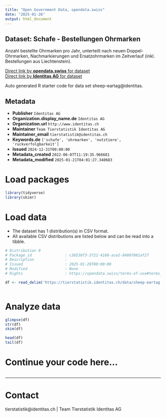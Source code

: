 ```yaml
---
title: "Open Government Data, opendata.swiss"
date: "2025-01-26"
output: html_document
---
```


## Dataset: Schafe - Bestellungen Ohrmarken

Anzahl bestellte Ohrmarken pro Jahr, unterteilt nach neuen Doppel-Ohrmarken, Nachmarkierungen und Ersatzohrmarken im Zeitverlauf (inkl. Bestellungen aus Liechtenstein). 

[Direct link by **opendata.swiss** for dataset](https://opendata.swiss/de/dataset/schafe-bestellungen-ohrmarken)<br>
[Direct link by **Identitas AG** for dataset](https://tierstatistik.identitas.ch/)

Auto generated R starter code for data set sheep-eartag@identitas.

## Metadata

- **Publisher** `Identitas AG`
- **Organization.display_name.de** `Identitas AG`
- **Organization.url** `http://www.identitas.ch`
- **Maintainer** `Team Tierstatistik Identitas AG`
- **Maintainer_email** `tierstatistik@identitas.ch`
- **Keywords.de** `['schafe', 'ohrmarken', 'nutztiere', 'ruckverfolgbarkeit']`
- **Issued** `2024-12-31T00:00:00`
- **Metadata_created** `2022-06-07T11:19:35.966681`
- **Metadata_modified** `2025-01-21T04:01:27.340683`


# Load packages

```r

library(tidyverse)
library(skimr)

```

# Load data

-   The dataset has 1 distribution(s) in CSV format.
-   All available CSV distributions are listed below and can be read into a tibble.

```r

# Distribution 0
# Package_id               : c36538f3-3722-4160-ace2-84807801af27
# Description              : 
# Issued                   : 2025-01-20T00:00:00
# Modified                 : None
# Rights                   : https://opendata.swiss/terms-of-use#terms_by

df <- read_delim('https://tierstatistik.identitas.ch/data/sheep-eartag.csv')



```

# Analyze data

```r

glimpse(df)
str(df)
skim(df)

head(df)
tail(df)

```

# Continue your code here...

```r

```

------------------------------------------------------------------------

# Contact

tierstatistik@identitas.ch | Team Tierstatistik Identitas AG
